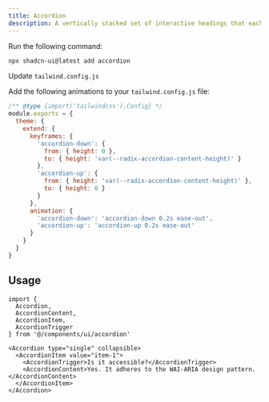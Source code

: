 ```yaml
---
title: Accordion
description: A vertically stacked set of interactive headings that each reveal a section of content.
---
```


<Steps>

<Step>Run the following command:</Step>

```bash
npx shadcn-ui@latest add accordion
```

<Step>Update `tailwind.config.js`</Step>

Add the following animations to your `tailwind.config.js` file:

```js title="tailwind.config.js" {5-18}
/** @type {import('tailwindcss').Config} */
module.exports = {
  theme: {
    extend: {
      keyframes: {
        'accordion-down': {
          from: { height: 0 },
          to: { height: 'var(--radix-accordion-content-height)' }
        },
        'accordion-up': {
          from: { height: 'var(--radix-accordion-content-height)' },
          to: { height: 0 }
        }
      },
      animation: {
        'accordion-down': 'accordion-down 0.2s ease-out',
        'accordion-up': 'accordion-up 0.2s ease-out'
      }
    }
  }
}
```

</Steps>

## Usage

```tsx
import {
  Accordion,
  AccordionContent,
  AccordionItem,
  AccordionTrigger
} from '@/components/ui/accordion'
```

```tsx
<Accordion type="single" collapsible>
  <AccordionItem value="item-1">
    <AccordionTrigger>Is it accessible?</AccordionTrigger>
    <AccordionContent>Yes. It adheres to the WAI-ARIA design pattern.</AccordionContent>
  </AccordionItem>
</Accordion>
```
